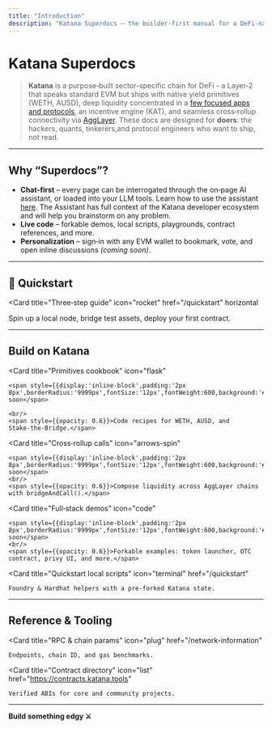 ```yaml
---
title: "Introduction"
description: "Katana Superdocs – the builder‑first manual for a DeFi‑native L2"
---
```


# Katana Superdocs

> **Katana** is a purpose‑built sector-specific chain for DeFi - a Layer‑2 that
> speaks standard EVM but ships with native yield primitives (WETH, AUSD), deep
> liquidity concentrated in a [few focused apps and protocols](/katana-primitives), an incentive engine
> (KAT), and seamless cross‑rollup connectivity via
> [AggLayer](https://agglayer.dev). These docs are designed for **doers**: the
> hackers, quants, tinkerers,and protocol engineers who want to ship, not read.

---

## Why “Superdocs”?

* **Chat‑first** – every page can be interrogated through the on‑page AI
  assistant, or loaded into your LLM tools. Learn how to use the assistant
  [here](/using-assistant). The Assistant has full context of the Katana
  developer ecosystem and will help you brainstorm on any problem.
* **Live code** – forkable demos, local scripts, playgrounds, contract
  references, and more.
* **Personalization** – sign‑in with any EVM wallet to bookmark, vote, and open
  inline discussions _(coming soon)_.

---

## 🚀 Quickstart

<Card
  title="Three‑step guide"
  icon="rocket"
  href="/quickstart"
  horizontal
>
  Spin up a local node, bridge test assets, deploy your first contract.
</Card>

---

## Build on Katana

<Columns cols={2}>

  <Card
    title="Primitives cookbook"
    icon="flask"
  >

    <span style={{display:'inline-block',padding:'2px 8px',borderRadius:'9999px',fontSize:'12px',fontWeight:600,background:'#eee',color:'#555',marginBottom:'6px'}}>Coming soon</span>
    
    <br/>
    <span style={{opacity: 0.6}}>Code recipes for WETH, AUSD, and Stake‑the‑Bridge.</span>
  </Card>

  <Card
    title="Cross‑rollup calls"
    icon="arrows-spin"
  >
    <span style={{display:'inline-block',padding:'2px 8px',borderRadius:'9999px',fontSize:'12px',fontWeight:600,background:'#eee',color:'#555',marginBottom:'6px'}}>Coming soon</span>
    <br/>
    <span style={{opacity: 0.6}}>Compose liquidity across AggLayer chains with bridgeAndCall().</span>
  </Card>

  <Card
    title="Full‑stack demos"
    icon="code"
  >
    <span style={{display:'inline-block',padding:'2px 8px',borderRadius:'9999px',fontSize:'12px',fontWeight:600,background:'#eee',color:'#555',marginBottom:'6px'}}>Coming soon</span>
    <br/>
    <span style={{opacity: 0.6}}>Forkable examples: token launcher, OTC contract, privy UI, and more.</span>
  </Card>

  <Card
    title="Quickstart local scripts"
    icon="terminal"
    href="/quickstart"
  >
    Foundry & Hardhat helpers with a pre‑forked Katana state.
  </Card>

</Columns>

---

## Reference & Tooling

<Columns cols={2}>

  <Card
    title="RPC & chain params"
    icon="plug"
    href="/network-information"
  >
    Endpoints, chain ID, and gas benchmarks.
  </Card>

  <Card
    title="Contract directory"
    icon="list"
    href="https://contracts.katana.tools"
  >
    Verified ABIs for core and community projects.
  </Card>

</Columns>

---

**Build something edgy ⚔️**